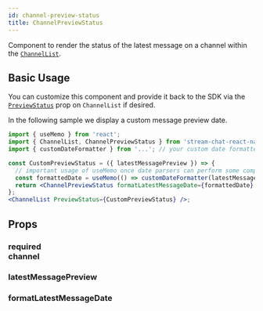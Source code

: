 ```yaml
---
id: channel-preview-status
title: ChannelPreviewStatus
---
```



Component to render the status of the latest message on a channel within the [`ChannelList`](../core-components/channel_list.mdx).

## Basic Usage

You can customize this component and provide it back to the SDK via the [`PreviewStatus`](../core-components/channel_list.mdx#previewstatus) prop on `ChannelList` if desired.

In the following sample we display a custom message preview date.

```jsx
import { useMemo } from 'react';
import { ChannelList, ChannelPreviewStatus } from 'stream-chat-react-native';
import { customDateFormatter } from '...'; // your custom date formatter

const CustomPreviewStatus = ({ latestMessagePreview }) => {
  // important usage of useMemo once date parsers can perform some computation when re-rendering.
  const formattedDate = useMemo(() => customDateFormatter(latestMessagePreview), [latestMessagePreview]);
  return <ChannelPreviewStatus formatLatestMessageDate={formattedDate} />;
};
<ChannelList PreviewStatus={CustomPreviewStatus} />;
```

## Props

### <div class="label required">required</div> **channel**

<Channel />

### latestMessagePreview

<LatestMessagePreview />

### formatLatestMessageDate

<FormatLatestMessageDate />
